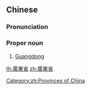 {{also|广东省}}
==Chinese==
{{rfd|SOP|lang=zh}}
{{zh-forms|s=广东省|type=21}}

===Pronunciation===
{{zh-pron
|m=Guǎngdōngshěng
|c=gwong2 dung1 saang2
|mn=Kńg-tang-séng
|cat=propn
}}

===Proper noun===
{{zh-proper noun}}

# [[Guangdong]]

[[Category:zh:Provinces of China]]

[[th:廣東省]]
[[zh:廣東省]]